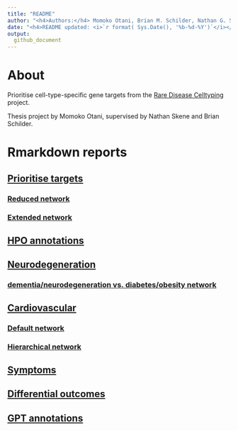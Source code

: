 ```yaml
---
title: "README"
author: "<h4>Authors:</h4> Momoko Otani, Brian M. Schilder, Nathan G. Skene"
date: "<h4>README updated: <i>`r format( Sys.Date(), '%b-%d-%Y')`</i></h4>"
output:
  github_document
---
```


# About

Prioritise cell-type-specific gene targets from
the [Rare Disease Celltyping](https://neurogenomics.github.io/rare_disease_celltyping_apps/home/)
project.

Thesis project by Momoko Otani, supervised by Nathan Skene and Brian Schilder.

# Rmarkdown reports

## [Prioritise targets](https://neurogenomics.github.io/RareDiseasePrioritisation/reports/prioritise_targets)
### [Reduced network](https://neurogenomics.github.io/RareDiseasePrioritisation/networks/top_targets_network.html)
### [Extended network](https://neurogenomics.github.io/RareDiseasePrioritisation/networks/all_targets_network.html)

## [HPO annotations](https://neurogenomics.github.io/RareDiseasePrioritisation/reports/HPO_annotations)
## [Neurodegeneration](https://neurogenomics.github.io/RareDiseasePrioritisation/reports/neurodegeneration)
### [dementia/neurodegeneration vs. diabetes/obesity network](https://neurogenomics.github.io/RareDiseasePrioritisation/networks/dementia_diabetes_network.html)
## [Cardiovascular](https://neurogenomics.github.io/RareDiseasePrioritisation/reports/cardiovascular.html)
### [Default network](https://neurogenomics.github.io/RareDiseasePrioritisation/networks/cardiovascular_network.html)
### [Hierarchical network](https://neurogenomics.github.io/RareDiseasePrioritisation/networks/cardiovascular_hierarchical_network.html)

## [Symptoms](https://neurogenomics.github.io/RareDiseasePrioritisation/reports/symptoms)
## [Differential outcomes](https://neurogenomics.github.io/RareDiseasePrioritisation/reports/differential_outcomes)
## [GPT annotations](https://neurogenomics.github.io/RareDiseasePrioritisation/reports/gpt_annotations)

